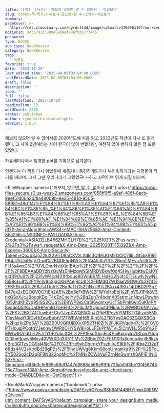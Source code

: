 ```yaml
---
title: '[책]  [독후감] 해보지 않으면 알 수 없어서 - 이길보라'
slug: books-책-독후감-해보지-않으면-알-수-없어서-이길보라
summary: ''
pageCover: >-
  https://res.cloudinary.com/dyrdul1dd/image/upload/v1760961107/norkive-notion-images/jpg_1760961107340_UmVhZA%3D%3D.webp?format=webp&quality=90
notionId: 9dc6791d3009459d9af48afbb6c77445
password: ''
type: BOOKS
sub_type: BookReview
category: BookReview
tags:
  - 독후감
favorite: true
date: '2023-11-29'
last_edited_time: '2025-08-05T03:04:00.000Z'
lastEditedDate: 2025-08-05T03:04:00.000Z
draft: false
description: ''
icon: ''
full: false
lastModified: '2025-10-20'
readingTime: 13
wordCount: 2455
status: published
author: ryoonwithinwisdomlights
version: 1.0.0
---
```


해보지 않으면 알 수 없어서를 2020년도에 처음 읽고 2022년도 작년에 다시 또 읽게 됐다. 그 사이 2년여라는 사이 한국이 많이 변했지만, 여전히 많이 변하지 않은 점 또한 있었다.


자유세미나에서 발표한 ppt를 기록으로 남겨본다.


언젠가는 이 책을 다시 읽었을때 새롭거나 동경하게되거나 부러워하게되는 지점들이 적기를 바라며. 그저 그땐 우리나라가 그랬었구나-하고 끄덕이며 읽게 되길 바라며.


<FileWrapper names={"해보지_않으면_알_수_없어서.pdf"} urls={"https://prod-files-secure.s3.us-west-2.amazonaws.com/056ff9f5-a9ef-486f-8acb-9eef51d06a2d/8a480b9b-9e25-481d-9505-88981e48d1f4/%E1%84%92%E1%85%A2%E1%84%87%E1%85%A9%E1%84%8C%E1%85%B5_%E1%84%8B%E1%85%A1%E1%86%AD%E1%84%8B%E1%85%B3%E1%84%86%E1%85%A7%E1%86%AB_%E1%84%8B%E1%85%A1%E1%86%AF_%E1%84%89%E1%85%AE_%E1%84%8B%E1%85%A5%E1%86%B9%E1%84%8B%E1%85%A5%E1%84%89%E1%85%A5.pdf?X-Amz-Algorithm=AWS4-HMAC-SHA256&X-Amz-Content-Sha256=UNSIGNED-PAYLOAD&X-Amz-Credential=ASIAZI2LB466ZMHCLH7D%2F20251020%2Fus-west-2%2Fs3%2Faws4_request&X-Amz-Date=20251020T115139Z&X-Amz-Expires=3600&X-Amz-Security-Token=IQoJb3JpZ2luX2VjED8aCXVzLXdlc3QtMiJGMEQCIC7iIkLGt5bkR9jE964J75UcjRvjVZLwjI%2BQUE5pNW%2FfAiA5iXnYS%2Bnp1lMEvs7cI3j%2FFlJ3sAwxC%2FUVLDmrNvitXiqIBAjo%2F%2F%2F%2F%2F%2F%2F%2F%2F%2F8BEAAaDDYzNzQyMzE4MzgwNSIMRDVBkwf0d4SHwHubKtwDiJ0YejdB9Ou6%2Fj231yW4cd401frbduo8GWnB9MLHxHG2Npfc0TiEuwtLtvwNsSi58oLu8%2FYPnIV8cSjqCKHP4ejRcUK%2FBM3GZW1SiaiV9GW6%2Ff4%2FKFSkxCi%2F6JsJTIn5%2Bq9J1TG522jNxU9%2FAxx43Ktx14tDBD2P3gZB47gx2xEQOOVOC7tEh2A5%2Bd5eFrBW%2FWYxHoEbj%2FjpVSJ1Ffk8V3nxGSxXJcJBocgKDgIT4dZzCnejYv%2BgZpn7r4bdmX85strmLnNpwLPswhn1Q5JhdKhZyq95IGS2CUq%2B9WP8sSCaSKwgmxyUcTSbPmIKwb5uKMPX8wI6pQ5rKxDaDHPvmIGZoHEhf%2FibJMXUjn5xt3fNkau%2BWBfz6NArvoJ%2FS%2BXTAGTowEdFCtyTJvpXWQPAGInJZPhH1PcvVjYM1ST7Qhzu55MkY1eyNyaYt3lOyHjZnwBubtV177WFWgH65IRIhS%2Fl8YvsOAC3ZGQXSBCq%2Fqz1yZPq6AT%2BZ90U9QRUjBXvXP52TH0Zi%2FJIGRVqdh47J%2FGVCPTHcugjPCgfqV3epnwOWRdOHYSW8HoLLFEkPhfATVL5lCmVHJ55p9%2FMWwtR7ndG%2FJrfY0EYubutCHl%2FP1Esuf0cpEc4P5jKprgwp7bXxwY6pgGI0ihgRpwy5Mvv40VWXDq3X311lMs%2BbloZ9ZsFEU10Rx8opcu4vnlE6kzstiBrc3GlTzvDGSsI45jc%2F0%2BHe9ybDgirqxYFszhIIrJE1Kfj%2FjKba2Zt2eT68dz44V2sXodEd2BgP2s%2F5lhdUWVg8Kkm98ooUmqmkjr9%2Fr%2BFoLZY5026g2cD2qBFBN322pgMic%2FMNxZCWbVuFZrnNoSwmsh0APIE4NKj&X-Amz-Signature=6f5b3cfe895c89df1447d6668c569e991b725ab0d3be13f45674575e77baed13&X-Amz-SignedHeaders=host&x-amz-checksum-mode=ENABLED&x-id=GetObject"} />


<BookMarkWrapper names={"bookmark"} urls={"https://www.canva.com/design/DAFSryAGYps/RSh8AP44BHYIpwk00ENVxQ/view?utm_content=DAFSryAGYps&utm_campaign=share_your_design&utm_medium=link&utm_source=shareyourdesignpanel#12"} />

